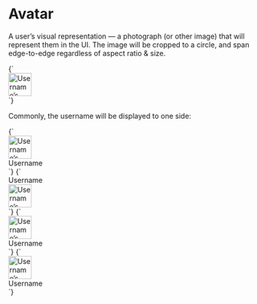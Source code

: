 
<Meta title="Atoms/Avatar" />

# Avatar

A user’s visual representation — a photograph (or other image) that will represent them in the UI. The image will be cropped to a circle, and span edge-to-edge regardless of aspect ratio & size.

<Canvas>
  <Story name="Avatar">
    {`
      <div class="o-avatar">
        <img src="https://placekitten.com/100/100" width="46" height="46" alt="Username’s avatar" />
      </div>
    `}
  </Story>
</Canvas>

Commonly, the username will be displayed to one side:

<Canvas isColumn>
  <Story name="Avatar with name (left-to-right)">
    {`
      <div class="u-flex u-items-center">
        <div class="o-avatar u-flex u-items-center">
          <img src="https://placekitten.com/100/100" width="46" height="46" alt="Username’s avatar" />
        </div>
        <span class="u-margin-s--left">Username</span>
      </div>
    `}
  </Story>
  <Story name="Avatar with name (right-to-left)">
    {`
      <div class="u-flex u-items-center">
        <span class="u-margin-s--right">Username</span>
        <div class="o-avatar">
          <img src="https://placekitten.com/100/100" width="46" height="46" alt="Username’s avatar" />
        </div>
      </div>
    `}
  </Story>
</Canvas>

<Canvas isColumn>
  <Story name="Avatar - medium">
    {`
      <div class="u-flex u-items-center">
        <div class="o-avatar o-avatar--m u-flex u-items-center">
          <img src="https://placekitten.com/100/100" width="46" height="46" alt="Username’s avatar" />
        </div>
        <span class="u-margin-s--left">Username</span>
      </div>
    `}
  </Story>
  <Story name="Avatar - large">
    {`
      <div class="u-flex u-items-center">
        <div class="o-avatar o-avatar--l u-flex u-items-center">
          <img src="https://placekitten.com/100/100" width="46" height="46" alt="Username’s avatar" />
        </div>
        <span class="u-margin-s--left">Username</span>
      </div>
    `}
  </Story>
</Canvas>
